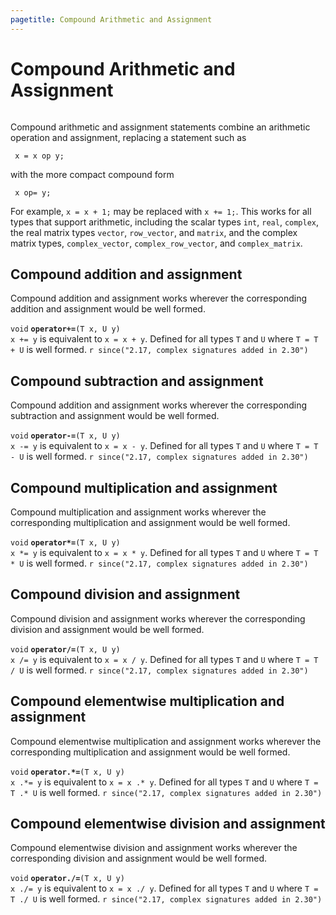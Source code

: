 ```yaml
---
pagetitle: Compound Arithmetic and Assignment
---
```


# Compound Arithmetic and Assignment
```r
```

Compound arithmetic and assignment statements combine an arithmetic
operation and assignment, replacing a statement such as

```
 x = x op y;
```

with the more compact compound form

```
 x op= y;
```

For example, `x = x + 1;` may be replaced with `x += 1;`.  This works
for all types that support arithmetic, including the scalar
types `int`, `real`, `complex`, the real matrix types `vector`,
`row_vector`, and `matrix`, and the complex matrix types,
`complex_vector`, `complex_row_vector`, and `complex_matrix`.


## Compound addition and assignment

Compound addition and assignment works wherever the corresponding
addition and assignment would be well formed.  

<!-- void; operator+=; (T x, U y); -->
\index{{\tt \bfseries operator\_compound\_add }!{\tt (T x, U y): void}|hyperpage}

`void` **`operator+=`**`(T x, U y)`<br>\newline
`x += y` is equivalent to `x = x + y`.  Defined for all types `T` and `U`
where `T = T + U` is well formed.
`r since("2.17, complex signatures added in 2.30")`


## Compound subtraction and assignment

Compound addition and assignment works wherever the corresponding
subtraction and assignment would be well formed.

<!-- void; operator-=; (T x, U y); -->
\index{{\tt \bfseries operator\_compound\_subtract }!{\tt (T x, U y): void}|hyperpage}

`void` **`operator-=`**`(T x, U y)`<br>\newline
`x -= y` is equivalent to `x = x - y`.  Defined for all types `T` and `U`
where `T = T - U` is well formed.
`r since("2.17, complex signatures added in 2.30")`



## Compound multiplication and assignment

Compound multiplication and assignment works wherever the corresponding
multiplication and assignment would be well formed.

<!-- void; operator*=; (T x, U y); -->
\index{{\tt \bfseries operator\_compound\_mulitply }!{\tt (T x, U y): void}|hyperpage}

`void` **`operator*=`**`(T x, U y)`<br>\newline
`x *= y` is equivalent to `x = x * y`.  Defined for all types `T` and `U`
where `T = T * U` is well formed.
`r since("2.17, complex signatures added in 2.30")`



## Compound division and assignment

Compound division and assignment works wherever the corresponding
division and assignment would be well formed.

<!-- void; operator/=; (T x, U y); -->
\index{{\tt \bfseries operator\_compound\_divide }!{\tt (T x, U y): void}|hyperpage}

`void` **`operator/=`**`(T x, U y)`<br>\newline
`x /= y` is equivalent to `x = x / y`.  Defined for all types `T` and `U`
where `T = T / U` is well formed.
`r since("2.17, complex signatures added in 2.30")`



## Compound elementwise multiplication and assignment

Compound elementwise multiplication and assignment works wherever the corresponding
multiplication and assignment would be well formed.

<!-- void; operator.*=; (T x, U y); -->
\index{{\tt \bfseries operator\_compound\_elt\_mulitply }!{\tt (T x, U y): void}|hyperpage}

`void` **`operator.*=`**`(T x, U y)`<br>\newline
`x .*= y` is equivalent to `x = x .* y`.  Defined for all types `T` and `U`
where `T = T .* U` is well formed.
`r since("2.17, complex signatures added in 2.30")`



## Compound elementwise division and assignment

Compound elementwise division and assignment works wherever the corresponding
division and assignment would be well formed.

<!-- void; operator./=; (T x, U y); -->
\index{{\tt \bfseries operator\_compound\_elt\_divide }!{\tt (T x, U y): void}|hyperpage}

`void` **`operator./=`**`(T x, U y)`<br>\newline
`x ./= y` is equivalent to `x = x ./ y`.  Defined for all types `T` and `U`
where `T = T ./ U` is well formed.
`r since("2.17, complex signatures added in 2.30")`


